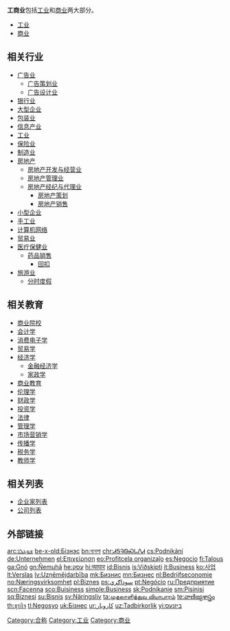 {{unreferenced|time=2012-08-12T09:41:18+00:00}}
'''工商业'''包括[[工业|工业]]和[[商业|商业]]两大部分。
*[[工业|工业]]
*[[商业|商业]]

==相关行业==

*[[广告业|广告业]]
**[[广告策划业|广告策划业]]
**[[广告设计业|广告设计业]]
*[[银行业|银行业]]
*[[大型企业|大型企业]]
*[[包装业|包装业]]
*[[信息产业|信息产业]]
*[[工业|工业]]
*[[保险业|保险业]]
*[[制造业|制造业]]
*[[房地产|房地产]]
**[[房地产开发与经营业|房地产开发与经营业]]
**[[房地产管理业|房地产管理业]]
**[[房地产经纪与代理业|房地产经纪与代理业]]
***[[房地产策划|房地产策划]]
***[[房地产销售|房地产销售]]
*[[小型企业|小型企业]]
*[[手工业|手工业]]
*[[计算机网络|计算机网络]]
*[[贸易业|贸易业]]
*[[医疗保健业|医疗保健业]]
**[[药品销售|药品销售]]
***[[回扣|回扣]]
*[[旅游业|旅游业]]
**[[分时度假|分时度假]]

==相关教育==

*[[商业院校|商业院校]]
*[[会计学|会计学]]
*[[消费电子学|消费电子学]]
*[[贸易学|贸易学]]
*[[经济学|经济学]]
**[[金融经济学|金融经济学]]
**[[家政学|家政学]]
*[[商业教育|商业教育]]
*[[伦理学|伦理学]]
*[[财政学|财政学]]
*[[投资学|投资学]]
*[[法律|法律]]
*[[管理学|管理学]]
*[[市场营销学|市场营销学]]
*[[传播学|传播学]]
*[[税务学|税务学]]
*[[教师学|教师学]]

==相关列表==
*[[企业家列表|企业家列表]]
*[[公司列表|公司列表]]

== 外部链接 ==

[[Category:合称|Category:合称]]
[[Category:工业|Category:工业]]
[[Category:商业|Category:商业]]

[[arc:ܫܘܓܠܐ|arc:ܫܘܓܠܐ]]
[[be-x-old:Бізнэс|be-x-old:Бізнэс]]
[[bn:ব্যবসা|bn:ব্যবসা]]
[[chr:ᏗᎦᎸᏫᏍᏓᏁᏗ|chr:ᏗᎦᎸᏫᏍᏓᏁᏗ]]
[[cs:Podnikání|cs:Podnikání]]
[[de:Unternehmen|de:Unternehmen]]
[[el:Επιχείρηση|el:Επιχείρηση]]
[[eo:Profitcela_organizaĵo|eo:Profitcela organizaĵo]]
[[es:Negocio|es:Negocio]]
[[fi:Talous|fi:Talous]]
[[ga:Gnó|ga:Gnó]]
[[gn:Ñemuhã|gn:Ñemuhã]]
[[he:עסק|he:עסק]]
[[hi:व्यापार|hi:व्यापार]]
[[id:Bisnis|id:Bisnis]]
[[is:Viðskipti|is:Viðskipti]]
[[it:Business|it:Business]]
[[ko:사업|ko:사업]]
[[lt:Verslas|lt:Verslas]]
[[lv:Uzņēmējdarbība|lv:Uzņēmējdarbība]]
[[mk:Бизнис|mk:Бизнис]]
[[mn:Бизнес|mn:Бизнес]]
[[nl:Bedrijfseconomie|nl:Bedrijfseconomie]]
[[no:Næringsvirksomhet|no:Næringsvirksomhet]]
[[pl:Biznes|pl:Biznes]]
[[ps:سوداګري|ps:سوداګري]]
[[pt:Negócio|pt:Negócio]]
[[ru:Предприятие|ru:Предприятие]]
[[scn:Facenna|scn:Facenna]]
[[sco:Buisiness|sco:Buisiness]]
[[simple:Business|simple:Business]]
[[sk:Podnikanie|sk:Podnikanie]]
[[sm:Pisinisi|sm:Pisinisi]]
[[sq:Biznesi|sq:Biznesi]]
[[su:Bisnis|su:Bisnis]]
[[sv:Näringsliv|sv:Näringsliv]]
[[ta:முதலாளித்துவ_வியாபாரம்|ta:முதலாளித்துவ வியாபாரம்]]
[[te:వాణిజ్యశాస్త్రం|te:వాణిజ్యశాస్త్రం]]
[[th:ธุรกิจ|th:ธุรกิจ]]
[[tl:Negosyo|tl:Negosyo]]
[[uk:Бізнес|uk:Бізнес]]
[[ur:کاروبار|ur:کاروبار]]
[[uz:Tadbirkorlik|uz:Tadbirkorlik]]
[[yi:ביזנעס|yi:ביזנעס]]